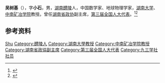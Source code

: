 '''吴树基'''（{{bd|1899年||1968年}}），字'''小石'''，男，[[湖南|湖南]][[醴陵|醴陵]]人，中国数学家、地球物理学家，[[湖南大学|湖南大学]]、[[中南矿冶学院|中南矿冶学院]]教授。曾任[[湖南省政协|湖南省政协]]副主席，[[第三届全国人大代表|第三届全国人大代表]]。<ref>{{Cite book|title=湖南大辞典|author=禹舜主编; 朱益民, 姚洪波, 易延绶等副主编|publisher=新华出版社|year=1995|isbn=|location=北京|pages=}}</ref><ref>{{Cite book|title=湖南百科全书|author=禹舜主编; 洪期钧副主编|publisher=岳麓书社|year=1999|isbn=|location=长沙|pages=}}</ref>

== 参考资料 ==
{{reflist}}

{{中国人物小作品}}

{{Authority control}}
{{DEFAULTSORT:Wu吴}}
[[Category:吴姓|Shu]]
[[Category:醴陵人|Category:醴陵人]]
[[Category:湖南大學教授|Category:湖南大學教授]]
[[Category:中南矿冶学院教授|Category:中南矿冶学院教授]]
[[Category:湖南省政協副主席|Category:湖南省政協副主席]]
[[Category:第三届全国人大代表|Category:第三届全国人大代表]]
[[Category:九三学社社员|Category:九三学社社员]]